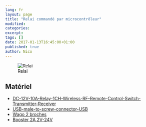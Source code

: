 ```yaml
---
lang: fr
layout: page
title: "Relai commandé par microcontrôleur"
modified:
categories:
excerpt:
tags: []
date: 2017-01-13T16:45:00+01:00
published: true
author: Nico
---
```


![Relai](../../files/2017-01-13-relai-commande-par-microcontroleur/relai-commande-par-microcontroleur-001_lowres.jpg)

## Matériel

-   [DC-12V-10A-Relay-1CH-Wireless-RF-Remote-Control-Switch-Transmitter-Receiver][1]
-   [USB-male-to-screw-connector-USB][2]
-   [Wago 2 broches][3]
-   [Booster 2A 2V-24V][5]

[1]: http://www.banggood.com/DC-12V-10A-Relay-1CH-Wireless-RF-Remote-Control-Switch-Transmitter-Receiver-p-1040721.html?p=0431091025639201412F
[2]: https://fr.aliexpress.com/item/5Pcs-free-shipping-USB-male-to-screw-connector-USB-plug-with-shield-connector-USB-Adapter-USB2/32705960671.html
[3]: https://fr.aliexpress.com/item/Free-shipping-WAGO-222-412-Universal-Compact-2-Wire-Wiring-Connector-2-pin-Conductor-Terminal-Block/32275638715.html
[4]: https://fr.aliexpress.com/item/10-Pcs-PCT-218-8-Pin-Universal-compact-wire-wiring-connector-conductor-terminal-block-with-lever/32666933106.html
[5]: http://www.banggood.com/10-Pcs-Step-Up-Power-Spply-Module-2A-2V-24V-DC-DC-Booster-Power-Module-p-1064479.html
